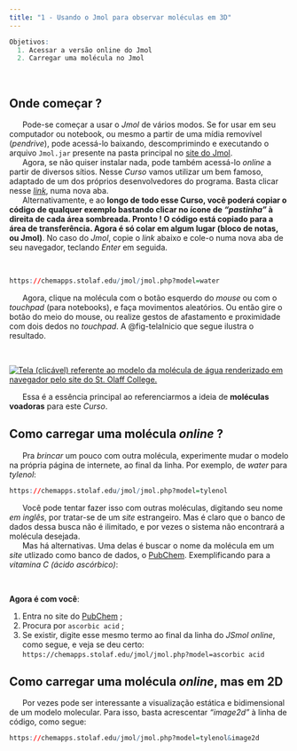 ```yaml
---
title: "1 - Usando o Jmol para observar moléculas em 3D"
---
```


```r
Objetivos:
  1. Acessar a versão online do Jmol
  2. Carregar uma molécula no Jmol
```
\

## Onde começar ?

|       Pode-se começar a usar o *Jmol* de vários modos. Se for usar em seu computador ou notebook, ou mesmo a partir de uma mídia removível (*pendrive*), pode acessá-lo baixando, descomprimindo e executando o arquivo `Jmol.jar` presente na pasta principal no [site do Jmol](https://jmol.sourceforge.net/).

|       Agora, se não quiser instalar nada, pode também acessá-lo *online* a partir de diversos sítios. Nesse *Curso* vamos utilizar um bem famoso, adaptado de um dos próprios desenvolvedores do programa. Basta clicar nesse [*link*](https://chemapps.stolaf.edu/jmol/jmol.php?model=water), numa nova aba.


|       Alternativamente, e ao **longo de todo esse Curso, você poderá copiar o código de qualquer exemplo bastando clicar no ícone de *"pastinha"* à direita de cada área sombreada. Pronto ! O código está copiado para a área de transferência. Agora é só colar em algum lugar (bloco de notas, ou Jmol)**. No caso do *Jmol*, copie o *link* abaixo e cole-o numa nova aba de seu navegador, teclando *Enter* em seguida.

<br /> <!-- nova linha; também pra usar somente " \ " -->


```r
https://chemapps.stolaf.edu/jmol/jmol.php?model=water
```


|       Agora, clique na molécula com o botão esquerdo do *mouse* ou com o *touchpad* (para notebooks), e faça movimentos aleatórios. Ou então gire o botão do meio do mouse, ou realize gestos de afastamento e proximidade com dois dedos no *touchpad*. A @fig-telaInicio que segue ilustra o resultado.

<br />

[![Tela (clicável) referente ao modelo da molécula de água renderizado em navegador pelo site do St. Olaff College.](telaInicio.png){#fig-telaInicio}](https://chemapps.stolaf.edu/jmol/jmol.php?model=water)

|       Essa é a essência principal ao referenciarmos a ideia de **moléculas voadoras** para este *Curso*.


<!-- OBSERVAÇÃO: O applet funciona com os comandos do Jmol mesmo quando se está OFFLINE !! -->

## Como carregar uma molécula *online* ?

|       Pra *brincar* um pouco com outra molécula, experimente mudar o modelo na própria página de internete, ao final da linha. Por exemplo, de *water* para *tylenol*:

```r
https://chemapps.stolaf.edu/jmol/jmol.php?model=tylenol
```

|       Você pode tentar fazer isso com outras moléculas, digitando seu nome *em inglês*, por tratar-se de um *site* estrangeiro. Mas é claro que o banco de dados dessa busca não é ilimitado, e por vezes o sistema não encontrará a molécula desejada.

|       Mas há alternativas. Uma delas é buscar o nome da molécula em um *site* utlizado como banco de dados, o [PubChem](https://pubchem.ncbi.nlm.nih.gov/). Exemplificando para a *vitamina C (ácido ascórbico)*:
\



<div class="reminder-markdown">

**Agora é com você**:

1. Entra no site do [PubChem](https://pubchem.ncbi.nlm.nih.gov/) ;
2. Procura por `ascorbic acid` ;
3. Se existir, digite esse mesmo termo ao final da linha do *JSmol online*, como segue, e veja se deu certo:
\
    `https://chemapps.stolaf.edu/jmol/jmol.php?model=ascorbic acid`

  </p>
</div>


## Como carregar uma molécula *online*, mas em 2D

|       Por vezes pode ser interessante a visualização estática e bidimensional de um modelo molecular. Para isso, basta acrescentar *"image2d"* à linha de código, como segue:

```r
https://chemapps.stolaf.edu/jmol/jmol.php?model=tylenol&image2d
```

